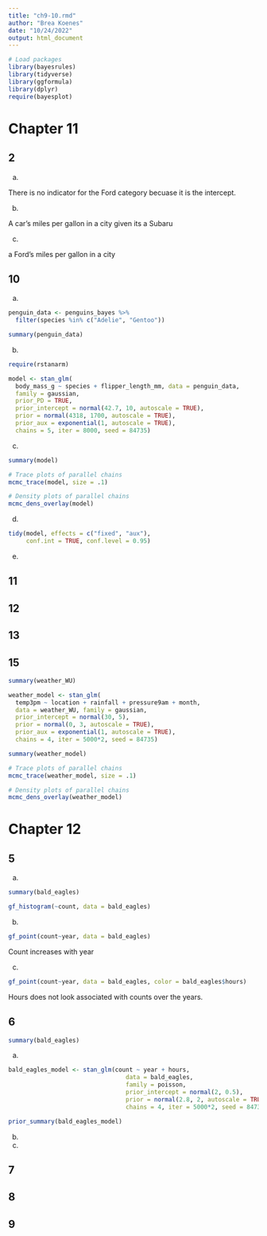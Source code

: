 ```yaml
---
title: "ch9-10.rmd"
author: "Brea Koenes"
date: "10/24/2022"
output: html_document
---
```


```r
# Load packages
library(bayesrules)
library(tidyverse)
library(ggformula)
library(dplyr)
require(bayesplot)
```

# Chapter 11

## 2

a. 

There is no indicator for the Ford category becuase it is the intercept.

b.

A car’s miles per gallon in a city given its a Subaru

c. 

a Ford’s miles per gallon in a city 

## 10

a. 

```r
penguin_data <- penguins_bayes %>% 
  filter(species %in% c("Adelie", "Gentoo"))

summary(penguin_data)
```

b.

```r
require(rstanarm)

model <- stan_glm(
  body_mass_g ~ species + flipper_length_mm, data = penguin_data, 
  family = gaussian,
  prior_PD = TRUE,
  prior_intercept = normal(42.7, 10, autoscale = TRUE),
  prior = normal(4318, 1700, autoscale = TRUE), 
  prior_aux = exponential(1, autoscale = TRUE),
  chains = 5, iter = 8000, seed = 84735)
```

c.

```r
summary(model)
```

```r
# Trace plots of parallel chains
mcmc_trace(model, size = .1)
```

```r
# Density plots of parallel chains
mcmc_dens_overlay(model)
```

d.

```r
tidy(model, effects = c("fixed", "aux"),
     conf.int = TRUE, conf.level = 0.95)
```

e.

## 11

## 12

## 13

## 15

```r
summary(weather_WU)
```

```r
weather_model <- stan_glm(
  temp3pm ~ location + rainfall + pressure9am + month,
  data = weather_WU, family = gaussian,
  prior_intercept = normal(30, 5),
  prior = normal(0, 3, autoscale = TRUE), 
  prior_aux = exponential(1, autoscale = TRUE),
  chains = 4, iter = 5000*2, seed = 84735)
```

```r
summary(weather_model)
```

```r
# Trace plots of parallel chains
mcmc_trace(weather_model, size = .1)
```

```r
# Density plots of parallel chains
mcmc_dens_overlay(weather_model)
```

# Chapter 12

## 5

a.

```r
summary(bald_eagles)
```

```r
gf_histogram(~count, data = bald_eagles)
```

b.



```r
gf_point(count~year, data = bald_eagles)
```

Count increases with year

c. 

```r
gf_point(count~year, data = bald_eagles, color = bald_eagles$hours)
```

Hours does not look associated with counts over the years.

## 6

```r
summary(bald_eagles)
```

a.

```r
bald_eagles_model <- stan_glm(count ~ year + hours, 
                                 data = bald_eagles, 
                                 family = poisson,
                                 prior_intercept = normal(2, 0.5),
                                 prior = normal(2.8, 2, autoscale = TRUE), 
                                 chains = 4, iter = 5000*2, seed = 84735)
```

```r
prior_summary(bald_eagles_model)
```

b.

c. 

## 7

## 8

## 9
